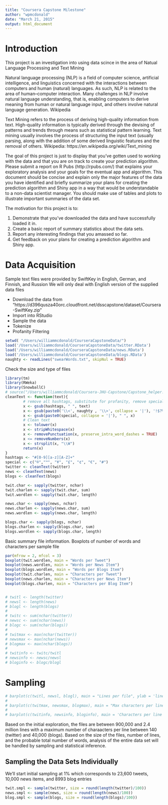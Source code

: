 ```yaml
---
title: "Coursera Capstone Milestone"
author: "wpmcdonald"
date: "March 21, 2015"
output: html_document
---
```


# Introduction
This project is an investigation into using data scince in the area of Natual Language Processing and Text Mining

Natural language processing (NLP) is a field of computer science, artificial intelligence, and linguistics concerned with the interactions between computers and human (natural) languages. As such, NLP is related to the area of human–computer interaction. Many challenges in NLP involve natural language understanding, that is, enabling computers to derive meaning from human or natural language input, and others involve natural language generation. Wikipedia

Text Mining refers to the process of deriving high-quality information from text. High-quality information is typically derived through the devising of patterns and trends through means such as statistical pattern learning. 
Text mining usually involves the process of structuring the input text (usually parsing, along with the addition of some derived linguistic features and the removal of others. Wikipedia: https://en.wikipedia.org/wiki/Text_mining

The goal of this project is just to display that you've gotten used to working with the data and that you are on track to create your prediction algorithm. Please submit a report on R Pubs (http://rpubs.com/) that explains your exploratory analysis and your goals for the eventual app and algorithm. This document should be concise and explain only the major features of the data you have identified and briefly summarize your plans for creating the prediction algorithm and Shiny app in a way that would be understandable to a non-data scientist manager. You should make use of tables and plots to illustrate important summaries of the data set. 

The motivation for this project is to: 

1. Demonstrate that you've downloaded the data and have successfully loaded it in.
2. Create a basic report of summary statistics about the data sets.
3. Report any interesting findings that you amassed so far.
4. Get feedback on your plans for creating a prediction algorithm and Shiny app. 

# Data Acquisition
Sample text files were provided by SwiftKey in English, German, and Finnish, and Russion
We will only deal with English version of the supplied data files

 * Download the data from "https://d396qusza40orc.cloudfront.net/dsscapstone/dataset/Coursera-SwiftKey.zip"
 * Import into RStudio
 * Sample the data
 * Tokenize
 * Profanity Filtering


```r
setwd( "/Users/williammcdonald/CourseraCapstoneData/")
load('/Users/williammcdonald/CourseraCapstoneData/twitter.RData')
load('/Users/williammcdonald/CourseraCapstoneData/news.RData')
load('/Users/williammcdonald/CourseraCapstoneData/blogs.RData')
naughty <- readLines("swearWords.txt", skipNul = TRUE)
```

Check the size and type of files

```r
library(tm)
library(RWeka)
library(SnowballC)
# source("/Users/williammcdonald/Coursera-JHU-Capstone/Capstone_helper.R")
cleanText <- function(text){
        # remove all hashtags, substitute for profanity, remove special characters 
        x <- gsub(hashtags, " ", text)
        x <- gsub(paste0('\\<', naughty , '\\>', collapse = '|'), '!$?%', x)
        x <- gsub(paste0(special, collapse = '|'), " ", x) 
        # Clean text
        x <- tolower(x)
        x <- stripWhitespace(x)
        x <- removePunctuation(x, preserve_intra_word_dashes = TRUE)
        x <= removeNumbers(x)
        x <- strsplit(x, "\\W")
        return(x)
}
hashtags <- "#[0-9][a-z][A-Z]+"
special <- c("®","™", "¥", "£", "¢", "€", "#")
twitter <- cleanText(twitter)
news <- cleanText(news)
blogs <- cleanText(blogs)

twit.char <- sapply(twitter, nchar)
twit.charlen <- sapply(twit.char, sum)
twit.wordlen <- sapply(twit.char, length)

news.char <- sapply(news, nchar)
news.charlen <- sapply(news.char, sum)
news.wordlen <- sapply(news.char, length)

blogs.char <- sapply(blogs, nchar)
blogs.charlen <- sapply(blogs.char, sum)
blogs.wordlen <- sapply(blogs.char, length)
```

Basic summary file information. Boxplots of number of words and characters per sample file

```r
par(mfrow = 2, mfcol = 3)
boxplot(twit.wordlen, main = "Words per Tweet")
boxplot(news.wordlen, main = "Words per News Item")
boxplot(blogs.wordlen, main = "Words per Blogs Item")
boxplot(twit.charlen, main = "Characters per Tweet")
boxplot(news.charlen, main = "Characters per News Item")
boxplot(blogs.charlen, main = "Characters per Blog Item")


# twitl <- length(twitter)
# newsl <- length(news)
# blogl <- length(blogs)
# 
# twitc <- sum(nchar(twitter))
# newsc <- sum(nchar(news))
# blogc <- sum(nchar(blogs))
# 
# twitmax <- max(nchar(twitter))
# newsmax <- max(nchar(news))
# blogmax <- max(nchar(blogs))
# 
# twitinfo <- twitc/twitl
# newsinfo <- newsc/newsl
# bloginfo <- blogc/blogl

```

# Sampling

```r
# barplot(c(twitl, newsl, blogl), main = "Lines per file", ylab = 'lines', names.arg = c("Twitter", "News", "Blogs"), col = 404)
# 
# barplot(c(twitmax, newsmax, blogmax), main = "Max characters per line", ylab = "characters", names.arg = c("Twitter", "News", "Blogs"), col = 54)
# 
# barplot(c(twitinfo, newsinfo, bloginfo), main = 'Characters per line', ylab = "characters", names.arg = c("twitter", "news", "blogs"), col = 254)
```

Based on the initial exploration, the files are between 900,000 and 2.4 million lines with a maximum number of charaacters per line between 140 (twitter) and 40,000 (blogs). Based on the size of the files, number of lines, and the probable total number of words, analysis of the entire data set will be handled by sampling and statistical inference. 

## Sampling the Data Sets Individually
We'll start initial sampling at 1% which corresponds to 23,600 tweets, 10,000 news items, and 8993 blog entries 

```r
twit.smpl <- sample(twitter, size = round(length(twitter)/100))
news.smpl <- sample(news, size = round(length(news)/100))
blog.smpl <- sample(blogs, size = round(length(blogs)/100))
```


